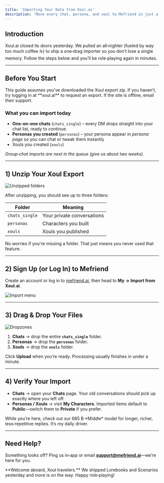 ```yaml
---
title: 'Importing Your Data from Xoul.ai'
description: 'Move every chat, persona, and xoul to Mefriend in just a few clicks.'
---
```


## Introduction

Xoul.ai closed its doors yesterday. We pulled an all‑nighter (fueled by way too much coffee ☕) to ship a one‑drag importer so you don’t lose a single memory. Follow the steps below and you’ll be role‑playing again in minutes.

---

## Before You Start

<Note>
This guide assumes you’ve downloaded the Xoul export zip.  
If you haven’t, try logging in at **xoul.ai** to request an export.  
If the site is offline, email their support.
</Note>

### What you can import today
- **One‑on‑one chats** (`chats_single`) – every DM drops straight into your chat list, ready to continue. 
- **Personas you created** (`personas`) – your persona appear in *persona page* so you can chat or tweak them instantly
- Xouls you created (`xouls`)

*Group‑chat imports are next in the queue (give us about two weeks).*

---

## 1) Unzip Your Xoul Export

![Unzipped folders](/images/docs/import_xoul/unzip.png)

After unzipping, you should see up to three folders:

| Folder | Meaning |
| --- | --- |
| `chats_single` | Your private conversations |
| `personas` | Characters you built |
| `xouls` | Xouls you published |

No worries if you're missing a folder. That just means you never used that feature.

---

## 2) Sign Up (or Log In) to Mefriend

Create an account or log in to [mefriend.ai](https://mefriend.ai), then head to **My → Import from Xoul.ai**.

![Import menu](/images/docs/import_xoul/menu.png)

---

## 3) Drag & Drop Your Files

<img className="block" src="/images/docs/import_xoul/dropzones.png" alt="Dropzones" />

1. **Chats** → drop the entire **`chats_single`** folder.  
2. **Personas** → drop the **`personas`** folder.  
3. **Xouls** → drop the **`xouls`** folder.  

Click **Upload** when you’re ready. Processing usually finishes in under a minute.

---

## 4) Verify Your Import

- **Chats** → open your **Chats** page. Your old conversations should pick up exactly where you left off.  
- **Personas / Xouls** → visit **My Characters**. Imported items default to **Public**—switch them to **Private** if you prefer.

<Callout title="Try the new models!">
While you’re here, check out our 685 B *Middle* model for longer, richer, less‑repetitive replies. It’s my daily driver.
</Callout>

---

## Need Help?

Something looks off? Ping us in‑app or email **support@mefriend.ai**—we’re here for you.

<Note>
  **Welcome aboard, Xoul travelers.**  
  We shipped Lorebooks and Scenarios yesterday and more is on the way. Happy role‑playing!
</Note>